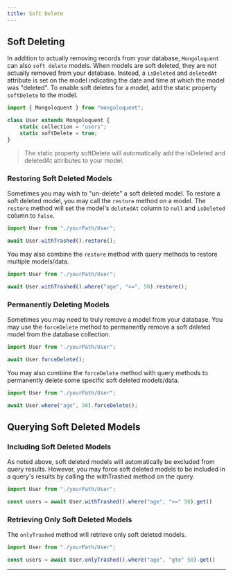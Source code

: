 ```yaml
---
title: Soft Delete
---
```



## Soft Deleting

In addition to actually removing records from your database, `Mongoloquent` can also `soft delete` models. When models are soft deleted, they are not actually removed from your database. Instead, a `isDeleted` and `deletedAt` attribute is set on the model indicating the date and time at which the model was "deleted". To enable soft deletes for a model, add the static property `softDelete` to the model.

```js
import { Mongoloquent } from "mongoloquent";

class User extends Mongoloquent {
	static collection = "users";
	static softDelete = true;
}
```

> The static property softDelete will automatically add the isDeleted and deletedAt attributes to your model.

### Restoring Soft Deleted Models

Sometimes you may wish to "un-delete" a soft deleted model. To restore a soft deleted model, you may call the `restore` method on a model. The `restore` method will set the model's `deletedAt` column to `null` and `isDeleted` column to `false`.

```js
import User from "./yourPath/User";

await User.withTrashed().restore();
```

You may also combine the `restore` method with query methods to restore multiple models/data.

```js
import User from "./yourPath/User";

await User.withTrashed().where("age", ">=", 50).restore();
```

### Permanently Deleting Models

Sometimes you may need to truly remove a model from your database. You may use the `forceDelete` method to permanently remove a soft deleted model from the database collection.

```js
import User from "./yourPath/User";

await User.forceDelete();
```

You may also combine the `forceDelete` method with query methods to permanently delete some specific soft deleted models/data.

```js
import User from "./yourPath/User";

await User.where("age", 50).forceDelete();
```

## Querying Soft Deleted Models

### Including Soft Deleted Models

As noted above, soft deleted models will automatically be excluded from query results. However, you may force soft deleted models to be included in a query's results by calling the withTrashed method on the query.

```js
import User from "./yourPath/User";

const users = await User.withTrashed().where("age", ">=" 50).get()
```

### Retrieving Only Soft Deleted Models

The `onlyTrashed` method will retrieve only soft deleted models.

```js
import User from "./yourPath/User";

const users = await User.onlyTrashed().where("age", "gte" 50).get()
```

---

<Sponsor />
